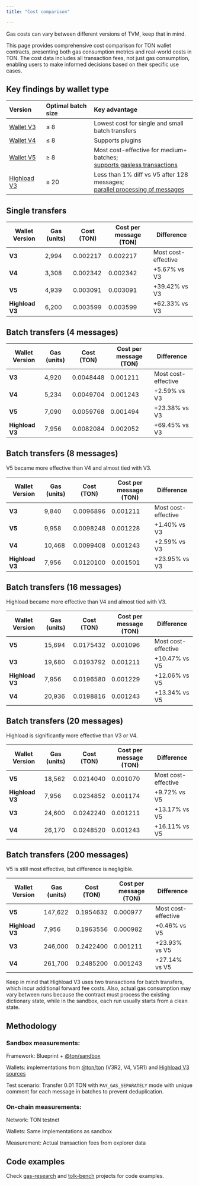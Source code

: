 ```yaml
---
title: "Cost comparison"

---
```



<Aside
  type="caution"
>
  Gas costs can vary between different versions of TVM, keep that in mind.
</Aside>

This page provides comprehensive cost comparison for TON wallet contracts, presenting both gas consumption metrics and real-world costs in TON. The cost data includes all transaction fees, not just gas consumption, enabling users to make informed decisions based on their specific use cases.

## Key findings by wallet type

| Version           | Optimal batch size | Key advantage                                                                                                                                       |
| :---------------- | :----------------- | :-------------------------------------------------------------------------------------------------------------------------------------------------- |
| [Wallet V3][v3]   | ≤ 8                | Lowest cost for single and small batch transfers                                                                                                    |
| [Wallet V4][v4]   | ≤ 8                | Supports plugins                                                                                                                                    |
| [Wallet V5][v5]   | ≥ 8                | Most cost-effective for medium+ batches; <br /> [supports gasless transactions](/standard/wallets/v5#gasless-transactions)                          |
| [Highload V3][HL] | ≥ 20               | Less than 1% diff vs V5 after 128 messages; <br /> [parallel processing of messages](/standard/wallets/highload/overview#what-makes-them-different) |

## Single transfers

| Wallet Version  | Gas (units) | Cost (TON) | Cost per message (TON) | Difference          |
| --------------- | ----------- | ---------- | ---------------------- | ------------------- |
| **V3**          | 2,994       | 0.002217   | 0.002217               | Most cost-effective |
| **V4**          | 3,308       | 0.002342   | 0.002342               | +5.67% vs V3        |
| **V5**          | 4,939       | 0.003091   | 0.003091               | +39.42% vs V3       |
| **Highload V3** | 6,200       | 0.003599   | 0.003599               | +62.33% vs V3       |

## Batch transfers (4 messages)

| Wallet Version  | Gas (units) | Cost (TON) | Cost per message (TON) | Difference          |
| --------------- | ----------- | ---------- | ---------------------- | ------------------- |
| **V3**          | 4,920       | 0.0048448  | 0.001211               | Most cost-effective |
| **V4**          | 5,234       | 0.0049704  | 0.001243               | +2.59% vs V3        |
| **V5**          | 7,090       | 0.0059768  | 0.001494               | +23.38% vs V3       |
| **Highload V3** | 7,956       | 0.0082084  | 0.002052               | +69.45% vs V3       |

## Batch transfers (8 messages)

V5 became more effective than V4 and almost tied with V3.

| Wallet Version  | Gas (units) | Cost (TON) | Cost per message (TON) | Difference          |
| --------------- | ----------- | ---------- | ---------------------- | ------------------- |
| **V3**          | 9,840       | 0.0096896  | 0.001211               | Most cost-effective |
| **V5**          | 9,958       | 0.0098248  | 0.001228               | +1.40% vs V3        |
| **V4**          | 10,468      | 0.0099408  | 0.001243               | +2.59% vs V3        |
| **Highload V3** | 7,956       | 0.0120100  | 0.001501               | +23.95% vs V3       |

## Batch transfers (16 messages)

Highload became more effective than V4 and almost tied with V3.

| Wallet Version  | Gas (units) | Cost (TON) | Cost per message (TON) | Difference          |
| --------------- | ----------- | ---------- | ---------------------- | ------------------- |
| **V5**          | 15,694      | 0.0175432  | 0.001096               | Most cost-effective |
| **V3**          | 19,680      | 0.0193792  | 0.001211               | +10.47% vs V5       |
| **Highload V3** | 7,956       | 0.0196580  | 0.001229               | +12.06% vs V5       |
| **V4**          | 20,936      | 0.0198816  | 0.001243               | +13.34% vs V5       |

## Batch transfers (20 messages)

Highload is significantly more effective than V3 or V4.

| Wallet Version  | Gas (units) | Cost (TON) | Cost per message (TON) | Difference          |
| --------------- | ----------- | ---------- | ---------------------- | ------------------- |
| **V5**          | 18,562      | 0.0214040  | 0.001070               | Most cost-effective |
| **Highload V3** | 7,956       | 0.0234852  | 0.001174               | +9.72% vs V5        |
| **V3**          | 24,600      | 0.0242240  | 0.001211               | +13.17% vs V5       |
| **V4**          | 26,170      | 0.0248520  | 0.001243               | +16.11% vs V5       |

## Batch transfers (200 messages)

V5 is still most effective, but difference is negligible.

| Wallet Version  | Gas (units) | Cost (TON) | Cost per message (TON) | Difference          |
| --------------- | ----------- | ---------- | ---------------------- | ------------------- |
| **V5**          | 147,622     | 0.1954632  | 0.000977               | Most cost-effective |
| **Highload V3** | 7,956       | 0.1963556  | 0.000982               | +0.46% vs V5        |
| **V3**          | 246,000     | 0.2422400  | 0.001211               | +23.93% vs V5       |
| **V4**          | 261,700     | 0.2485200  | 0.001243               | +27.14% vs V5       |

<Aside>
  Keep in mind that Highload V3 uses two transactions for batch transfers, which incur additional forward fee costs.
  Also, actual gas consumption may vary between runs because the contract must process the existing dictionary state, while in the sandbox, each run usually starts from a clean state.
</Aside>

## Methodology

### Sandbox measurements:

Framework: Blueprint + [@ton/sandbox](/contract-dev/testing/overview)

Wallets: implementations from [@ton/ton](https://github.com/ton-org/ton) (V3R2, V4, V5R1) and [Highload V3 sources](https://github.com/ton-blockchain/highload-wallet-contract-v3)

Test scenario: Transfer 0.01 TON with `PAY_GAS_SEPARATELY` mode with unique comment for each message in batches to prevent deduplication.

### On-chain measurements:

Network: TON testnet

Wallets: Same implementations as sandbox

Measurement: Actual transaction fees from explorer data

## Code examples

Check [gas-research](https://github.com/memearchivarius/gas-research) and [tolk-bench](https://github.com/ton-blockchain/tolk-bench) projects for code examples.

[v3]: /standard/wallets/history#wallet-v3

[v4]: /standard/wallets/v4

[v5]: /standard/wallets/v5

[HL]: /standard/wallets/highload/overview
